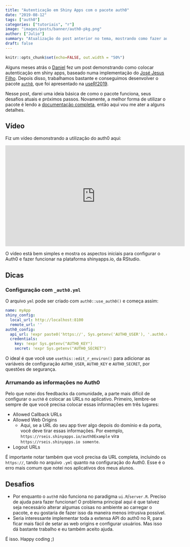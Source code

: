 ```yaml
---
title: "Autenticação em Shiny Apps com o pacote auth0"
date: "2019-08-12"
tags: ["auth0"]
categories: ["tutoriais", "r"]
image: "images/posts/banner/auth0-pkg.png"
author: ["Julio"]
summary: "Atualização do post anterior no tema, mostrando como fazer autenticação em shiny apps usando o serviço Auth0."
draft: false
---
```


```r
knitr::opts_chunk$set(echo=FALSE, out.width = "50%")
```

Alguns meses atrás o [Daniel](https://github.com/dfalbel) fez um post demonstrando como colocar autenticação em shiny apps, baseado numa implementação do [José Jesus Filho](https://jjesusfilho.github.io/curso_jurimetria/bio.html). Depois disso, trabalhamos bastante e conseguimos desenvolver o pacote [`auth0`](https://github.com/curso-r/auth0), que foi apresentado na [useR!2019](http://user2019.r-project.org).

Nesse post, darei uma ideia básica de como o pacote funciona, seus desafios atuais e próximos passos. Novamente, a melhor forma de utilizar o pacote é lendo a [documentação completa](https://curso-r.github.io/auth0), então aqui vou me ater a alguns detalhes.

## Vídeo

Fiz um vídeo demonstrando a utilização do auth0 aqui:

<iframe width="560" height="315" src="https://www.youtube.com/embed/_qoHMePxFhY" frameborder="0" allow="accelerometer; autoplay; encrypted-media; gyroscope; picture-in-picture" allowfullscreen></iframe>

O vídeo está bem simples e mostra os aspectos iniciais para configurar o Auth0 e fazer funcionar na plataforma shinyapps.io, da RStudio.

## Dicas

### Configuração com `_auth0.yml`

O arquivo `yml` pode ser criado com `auth0::use_auth0()` e começa assim:

```yaml
name: myApp
shiny_config:
  local_url: http://localhost:8100
  remote_url: ''
auth0_config:
  api_url: !expr paste0('https://', Sys.getenv('AUTH0_USER'), '.auth0.com')
  credentials:
    key: !expr Sys.getenv("AUTH0_KEY")
    secret: !expr Sys.getenv("AUTH0_SECRET")
```

O ideal é que você use `usethis::edit_r_environ()` para adicionar as variáveis de configuração `AUTH0_USER`, `AUTH0_KEY` e `AUTH0_SECRET`, por questões de segurança.

### Arrumando as informações no Auth0

Pelo que notei dos feedbacks da comunidade, a parte mais difícil de configurar o `auth0` é colocar as URLs no aplicativo. Primeiro, lembre-se sempre de que você precisa colocar essas informações em três lugares:

- Allowed Callback URLs
- Allowed Web Origins
    - Aqui, se a URL do seu app tiver algo depois do domínio e da porta, você deve tirar essas informações. Por exemplo, `https://rseis.shinyapps.io/auth0Example` vira `https://rseis.shinyapps.io somente`.
- Logout URLs

É importante notar também que você precisa da URL completa, incluindo os `https://`, tando no arquivo `.yml` quanto na configuração do Auth0. Esse é o erro mais comum que notei nos aplicativos dos meus alunos.

## Desafios

- Por enquanto o `auth0` não funciona no paradigma `ui.R`/`server.R`. Preciso de ajuda para fazer funcionar! O problema principal aqui é que talvez seja necessário alterar algumas coisas no ambiente ao carregar o pacote, e eu gostaria de fazer isso da maneira menos intrusiva possível.
- Seria interessante implementar toda a extensa API do auth0 no R, para ficar mais fácil de setar as web origins e configurar usuários. Mas isso dá bastante trabalho e eu também aceito ajuda.

É isso. Happy coding ;)









